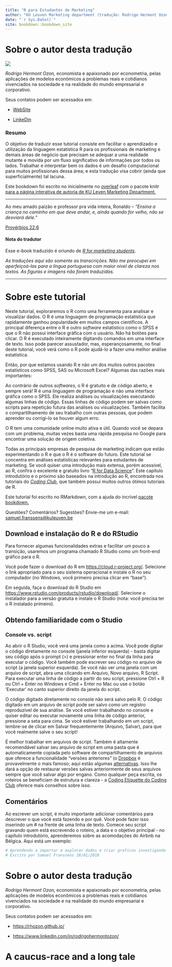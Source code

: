 ```yaml
--- 
title: "R para Estudantes de Marketing"
author: "KU Leuven Marketing department (tradução: Rodrigo Hermont Ozon)"
date: "`r Sys.Date()`"
site: bookdown::bookdown_site
---
```




# Sobre o autor desta tradução {.unlisted .unnumbered}

![](https://github.com/rhozon/site/raw/master/me.jpg)

_Rodrigo Hermont Ozon,_ economista e apaixonado por econometria, pelas aplicações de modelos econômicos a problemas reais e cotidianos vivenciados na sociedade e na realidade do mundo empresarial e corporativo.

Seus contatos podem ser acessados em:


- [WebSite](https://rhozon.github.io/) 

- [LinkeDin](https://www.linkedin.com/in/rodrigohermontozon/) 



### Resumo {.unlisted .unnumbered}

  O objetivo de traduzir esse tutorial consiste em facilitar o aprendizado e utilização da linguagem estatística R para os profissionais de marketing e demais áreas de negócio que precisam se adequar a uma realidade mutante e movida por um fluxo significativo de informações por todos os lados. Trabalhar e interpretar bem os dados é um desafio computacional para muitos profissionais dessa área; e esta tradução visa cobrir (ainda que superficialmente) tal lacuna.
  
  Este bookdown foi escrito no inicialmente no [overleaf](http://www.overleaf.com) com o pacote knitr [para a página interativa de autoria de KU Leven Marketing Department.](https://bookdown.org/content/1340/)
  
***


Ao meu amado paizão e professor pra vida inteira, Ronaldo --  _"Ensina a criança no caminho em que deve andar, e, ainda quando for velho, não se desviará dele."_




\hspace{13cm}[Provérbios 22:6](https://bibliaportugues.com/proverbs/22-6.htm)


#### Nota do tradutor {.unlisted .unnumbered}

Esse e-book traduzido é oriundo de [_R for marketing students_](https://bookdown.org/content/1340/).

\vspace{5cm}



_As traduções aqui são somente as transcrições. Não me preocupei em aperfeiçoá-las para a língua portuguesa com maior nível de clareza nos textos. As figuras e imagens não foram traduzidas._

***

# Sobre este tutorial {.unlisted .unnumbered}


Neste tutorial, exploraremos o R como uma ferramenta para analisar e visualizar dados. O R é uma linguagem de programação estatística que rapidamente ganhou popularidade em muitos campos científicos. A principal diferença entre o R e outro _software_ estatístico como o SPSS é que o R não possui interface gráfica com o usuário. Não há botões para clicar. O R é executado inteiramente digitando comandos em uma interface de texto. Isso pode parecer assustador, mas, esperançosamente, no final deste tutorial, você verá como o R pode ajudá-lo a fazer uma melhor análise estatística.

Então, por que estamos usando R e não um dos muitos outros pacotes estatísticos como SPSS, SAS ou Microsoft Excel? Algumas das razões mais importantes:

Ao contrário de outros _softwares_, o R é gratuito e de código aberto, e sempre será!
R é uma linguagem de programação e não uma interface gráfica como o SPSS. Ele realiza análises ou visualizações executando algumas linhas de código. Essas linhas de código podem ser salvas como scripts para repetição futura das análises ou visualizações. Também facilita o compartilhamento de seu trabalho com outras pessoas, que podem aprender ou corrigi-lo se houver algum erro.

O R tem uma comunidade online muito ativa e útil. Quando você se depara com um problema, muitas vezes basta uma rápida pesquisa no Google para encontrar uma solução de origem coletiva.


Todas as principais empresas de pesquisa de marketing indicam que estão experimentando o R e que o R é o software do futuro.
Este tutorial se concentra em análises estatísticas relevantes para estudantes de marketing. Se você quiser uma introdução mais extensa, porém acessível, ao R, confira o excelente e gratuito livro "[R for Data Science](http://r4ds.had.co.nz/index.html)". Este capítulo introdutório e o próximo são baseados na introdução ao R, encontrada nos tutoriais do [_Coding Club_](https://ourcodingclub.github.io/), que também possui muitos outros ótimos tutoriais de R.

Este tutorial foi escrito no RMarkdown, com a ajuda do incrível [pacote bookdown.](https://bookdown.org/yihui/bookdown/)

Questões? Comentários? Sugestões? Envie-me um e-mail: [samuel.franssens@kuleuven.be](mailto:samuel.franssens@kuleuven.be)

## Download e instalação do R e do RStudio {.unlisted .unnumbered}

Para fornecer algumas funcionalidades extras e facilitar um pouco a transição, usaremos um programa chamado R Studio como um front-end gráfico para o R.

Você pode fazer o download do R em [https://cloud.r-project.org/](https://cloud.r-project.org/). Selecione o link apropriado para o seu sistema operacional e instale o R no seu computador (no Windows, você primeiro precisa clicar em "base").

Em seguida, faça o download do R Studio em [https://www.rstudio.com/products/rstudio/download/](https://www.rstudio.com/products/rstudio/download/). Selecione o instalador para a versão gratuita e instale o R Studio (nota: você precisa ter o R instalado primeiro).

## Obtendo familiaridade com o \faRProject Studio {.unlisted .unnumbered}

### Console vs. script {.unlisted .unnumbered}


Ao abrir o R Studio, você verá uma janela como a acima. Você pode digitar o código diretamente no console (janela inferior esquerda) - basta digitar seu código após o prompt ($>$) e pressionar enter no final da linha para executar o código. Você também pode escrever seu código no arquivo de script (a janela superior esquerda). Se você não ver uma janela com um arquivo de script, abra uma clicando em Arquivo, Novo arquivo, R Script. Para executar uma linha de código a partir do seu script, pressione Ctrl + R ou Ctrl + Enter no Windows e Cmd + Enter no Mac ou use o botão 'Executar' no canto superior direito da janela do script.

O código digitado diretamente no console não será salvo pelo R. O código digitado em um arquivo de script pode ser salvo como um registro reproduzível de sua análise. Se você estiver trabalhando no console e quiser editar ou executar novamente uma linha de código anterior, pressione a seta para cima. Se você estiver trabalhando em um script, lembre-se de clicar em Salvar frequentemente (Arquivo, Salvar), para que você realmente salve o seu script!

É melhor trabalhar em arquivos de script. Também é altamente recomendável salvar seu arquivo de script em uma pasta que é automaticamente copiada pelo software de compartilhamento de arquivos que oferece a funcionalidade "versões anteriores" (o [Dropbox](https://www.dropbox.com/business/landing-t61fl-v2?_tk=paid_sem_goog_biz_b&_camp=1411326950&_kw=dropbox|e&_ad=389658655593||c&gclid=CjwKCAjwtqj2BRBYEiwAqfzur1JwrYwkXrKtxYHo_nfrnCMIUBe-IpmrIgCZmTt0l3gibHmKgokdvBoChx8QAvD_BwE) é provavelmente o mais famoso; aqui estão algumas [alternativas](https://medium.com/@Vanina/dropbox-alternatives-top-5best-cloud-storage-services-2017-a703af7d7796). Isso lhe dará a opção de restaurar versões salvas anteriormente de seus arquivos sempre que você salvar algo por engano. Como qualquer peça escrita, os roteiros se beneficiam de estrutura e clareza - a [Coding Etiquette do Coding Club](https://ourcodingclub.github.io/2017/04/25/etiquette.html) oferece mais conselhos sobre isso.


## Comentários {.unlisted .unnumbered}

Ao escrever um script, é muito importante adicionar comentários para descrever o que você está fazendo e por quê. Você pode fazer isso inserindo um \# na frente de uma linha de texto. Comece seu script gravando quem está escrevendo o roteiro, a data e o objetivo principal - no capítulo introdutório, aprenderemos sobre as acomodações do Airbnb na Bélgica. Aqui está um exemplo:

```r
# Aprendendo a importar e explorar dados e criar graficos investigando as acomodacoes do Airbnb na Belgica
# Escrito por Samuel Franssens 28/01/2018
```

<!--chapter:end:index.Rmd-->

# Sobre o autor desta tradução



_Rodrigo Hermont Ozon,_ economista e apaixonado por econometria, pelas aplicações de modelos econômicos a problemas reais e cotidianos vivenciados na sociedade e na realidade do mundo empresarial e corporativo.

Seus contatos podem ser acessados em:


- [https://rhozon.github.io/](https://rhozon.github.io/)

- [https://www.linkedin.com/in/rodrigohermontozon/](\faLinkedin) 

<!--chapter:end:02-tears.Rmd-->

# A caucus-race and a long tale

<!--chapter:end:03-race.Rmd-->


